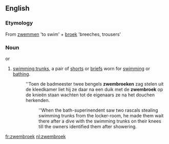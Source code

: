 ==English==
===Etymology===
From [[zwemmen]] 'to swim' + [[broek]] 'breeches, trousers'

===Noun===
{{nl-noun|zwembroeken}} {{m}} or {{f}}

# [[swimming trunks]], a pair of [[shorts]] or [[briefs]] worn for [[swimming]] or [[bathing]].
#:''Toen de badmeester twee bengels '''zwembroeken''' zag stelen uit de kleedkamer liet hij ze daar na een duik met de '''zwembroek''' op de knieën staan wachten tot de eigenaars ze na het douchen herkenden.
#::''When the bath-superinendent saw two rascals stealing swimming trunks from the locker-room, he made them wait there after a dive with the swimming trunks on their knees till the owners identified them after showering.

[[fr:zwembroek]]
[[nl:zwembroek]]